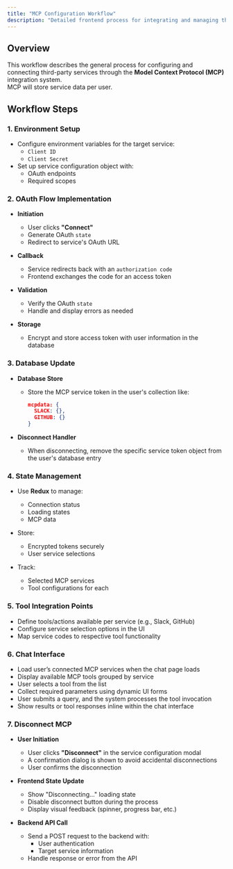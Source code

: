 ```yaml
---
title: "MCP Configuration Workflow"
description: "Detailed frontend process for integrating and managing third-party services using MCP (Model Context Protocol)."
---
```


## Overview

This workflow describes the general process for configuring and connecting third-party services through the **Model Context Protocol (MCP)** integration system.  
MCP will store service data per user.

## Workflow Steps

### 1. Environment Setup

- Configure environment variables for the target service:
  - `Client ID`
  - `Client Secret`
- Set up service configuration object with:
  - OAuth endpoints
  - Required scopes

### 2. OAuth Flow Implementation

- **Initiation**
  - User clicks **"Connect"**
  - Generate OAuth `state`
  - Redirect to service's OAuth URL

- **Callback**
  - Service redirects back with an `authorization code`
  - Frontend exchanges the code for an access token

- **Validation**
  - Verify the OAuth `state`
  - Handle and display errors as needed

- **Storage**
  - Encrypt and store access token with user information in the database

### 3. Database Update

- **Database Store**
  - Store the MCP service token in the user's collection like:

    ```json
    mcpdata: {
      SLACK: {},
      GITHUB: {}
    }
    ```

- **Disconnect Handler**
  - When disconnecting, remove the specific service token object from the user's database entry

### 4. State Management

- Use **Redux** to manage:
  - Connection status
  - Loading states
  - MCP data

- Store:
  - Encrypted tokens securely
  - User service selections

- Track:
  - Selected MCP services
  - Tool configurations for each

### 5. Tool Integration Points

- Define tools/actions available per service (e.g., Slack, GitHub)
- Configure service selection options in the UI
- Map service codes to respective tool functionality

### 6. Chat Interface

- Load user’s connected MCP services when the chat page loads
- Display available MCP tools grouped by service
- User selects a tool from the list
- Collect required parameters using dynamic UI forms
- User submits a query, and the system processes the tool invocation
- Show results or tool responses inline within the chat interface

### 7. Disconnect MCP

- **User Initiation**
  - User clicks **"Disconnect"** in the service configuration modal
  - A confirmation dialog is shown to avoid accidental disconnections
  - User confirms the disconnection

- **Frontend State Update**
  - Show "Disconnecting..." loading state
  - Disable disconnect button during the process
  - Display visual feedback (spinner, progress bar, etc.)

- **Backend API Call**
  - Send a POST request to the backend with:
    - User authentication
    - Target service information
  - Handle response or error from the API

